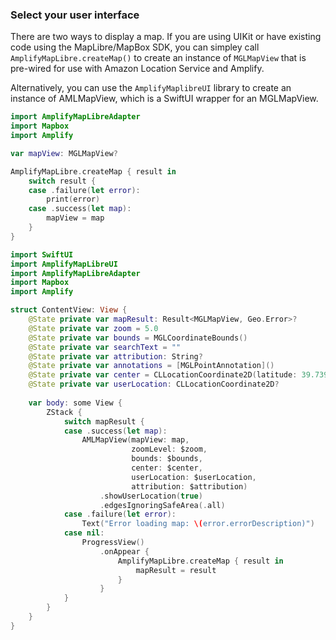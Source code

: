 ### Select your user interface

There are two ways to display a map.  If you are using UIKit or have existing code using the MapLibre/MapBox SDK, you can simpley call `AmplifyMapLibre.createMap()` to create an instance of `MGLMapView` that is pre-wired for use with Amazon Location Service and Amplify.

Alternatively, you can use the `AmplifyMaplibreUI` library to create an instance of AMLMapView, which is a SwiftUI wrapper for an MGLMapView.

<BlockSwitcher>
<Block name="MapLibre SDK / UIKit">

```swift
import AmplifyMapLibreAdapter
import Mapbox
import Amplify

var mapView: MGLMapView?

AmplifyMapLibre.createMap { result in
    switch result {
    case .failure(let error):
        print(error)
    case .success(let map):
        mapView = map
    }
}
```

</Block>

<Block name="AmplifyMaplibreUI / SwiftUI">

```swift
import SwiftUI
import AmplifyMapLibreUI
import AmplifyMapLibreAdapter
import Mapbox
import Amplify

struct ContentView: View {
    @State private var mapResult: Result<MGLMapView, Geo.Error>?
    @State private var zoom = 5.0
    @State private var bounds = MGLCoordinateBounds()
    @State private var searchText = ""
    @State private var attribution: String?
    @State private var annotations = [MGLPointAnnotation]()
    @State private var center = CLLocationCoordinate2D(latitude: 39.7392, longitude: -104.9903)
    @State private var userLocation: CLLocationCoordinate2D?
    
    var body: some View {
        ZStack {
            switch mapResult {
            case .success(let map):
                AMLMapView(mapView: map,
                           zoomLevel: $zoom,
                           bounds: $bounds,
                           center: $center,
                           userLocation: $userLocation,
                           attribution: $attribution)
                    .showUserLocation(true)
                    .edgesIgnoringSafeArea(.all)
            case .failure(let error):
                Text("Error loading map: \(error.errorDescription)")
            case nil:
                ProgressView()
                    .onAppear {
                        AmplifyMapLibre.createMap { result in
                            mapResult = result
                        }
                    }
            }
        }
    }
}
```

</Block>
</BlockSwitcher>
